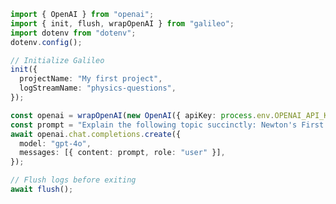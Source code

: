 ```typescript TypeScript
import { OpenAI } from "openai";
import { init, flush, wrapOpenAI } from "galileo";
import dotenv from "dotenv";
dotenv.config();

// Initialize Galileo
init({
  projectName: "My first project",
  logStreamName: "physics-questions",
});

const openai = wrapOpenAI(new OpenAI({ apiKey: process.env.OPENAI_API_KEY }));
const prompt = "Explain the following topic succinctly: Newton's First Law";
await openai.chat.completions.create({
  model: "gpt-4o",
  messages: [{ content: prompt, role: "user" }],
});

// Flush logs before exiting
await flush();
```
